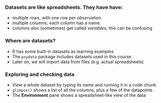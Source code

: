 ### Datasets are like spreadsheets. They have have:

- multiple rows, with one row per *observation*
- multiple columns; each column has a name.
- columns also (sometimes) get called *variables*; this can be confusing


### Where are datasets?

- R has some built-in datasets as learning examples
- The `psydata` package includes datasets used in this course
- Later on, we will import data from files (e.g. actual spreadsheets)


### Exploring and checking data

- View a whole dataset by typing its name and running it in a code chunk
- `glimpse()` shows a list of all the columns, plus a few of the datapoints
- The **Environment** pane shows a spreadsheet-like view of the data
